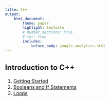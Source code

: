 ```yaml
---
title: C++
output:
    html_document:
        theme: paper
        highlight: textmate
        # number_sections: true
        # toc: true
        includes:
            before_body: google_analytics.html
---
```


<font size="3">

## Introduction to C++
1. [Getting Started](cpp/intro/getting_started.html)
2. [Booleans and If Statements](cpp/intro/booleans_if_statements.html)
3. [Loops](cpp/intro/loops.html)

</font>
